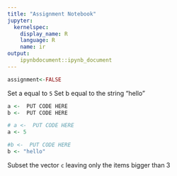```yaml
---
title: "Assignment Notebook"
jupyter:
  kernelspec:
    display_name: R
    language: R
    name: ir
output:
    ipynbdocument::ipynb_document
---
```


```r
assignment<-FALSE
```
Set a equal to `5`
Set b equal to the string "hello" 

```r
a <-  PUT CODE HERE
b <-  PUT CODE HERE
```
```r
# a <-  PUT CODE HERE
a <- 5 

#b <-  PUT CODE HERE
b <- "hello" 
```

Subset the vector `c` leaving only the items bigger than 3 

```r
```
```r
```

